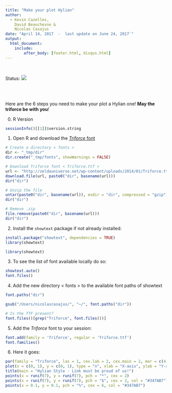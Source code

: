 ```yaml
---
title: "Make your plot Hylian"
author:
  - Kevin Cazelles,
    David Beauchesne &
    Nicolas Casajus
date: "April 14, 2017  -  last update on June 24, 2017`"
output:
  html_document:
    include:
        after_body: [footer.html, disqus.html]
---
```


<br/>

Status: ![](https://img.shields.io/badge/letiR-finalVersion-800fa2.svg)


<!-- `paste0("2017-04-15", Last update, format(Sys.time(), "%B, %d %Y"))` -->

<br/>
<br/>

Here are the 6 steps you need to make your plot a Hylian one!
**May the triforce be with you**!


0. R Version

```r
sessionInfo()[[1]]$version.string
```

1. Open R and download the [*Triforce* font](https://zeldauniverse.net/media/dir)

```r
# Create a directory < fonts >
dir <- "_tmp/dir"
dir.create("_tmp/fonts", showWarnings = FALSE)

# Download Triforce font < Triforce.ttf >
url <- "http://zeldauniverse.net/wp-content/uploads/2014/01/Triforce.ttf_.zip"
download.file(url, paste0("dir", basename(url)))
dir("dir")

# Unzip the file
untar(paste0("dir", basename(url)), exdir = "dir", compressed = "gzip")
dir("dir")

# Remove .zip
file.remove(paste0("dir", basename(url)))
dir("dir")
```


2. Install the `showtext` package if not already installed:

```r
install.package("showtext", dependencies = TRUE)
library(showtext)
```

```r
library(showtext)
```

3. To see the list of font available locally do so:

```r
showtext.auto()
font.files()
```

4. Add the new directory < fonts > to the available font paths of showtext

```r
font.paths("dir")
```

```r
gsub("/Users/nicolascasajus/", "~/", font.paths("dir"))
```

```r
# Is the TTF present?
font.files()[grep("Triforce", font.files())]
```

5. Add the *Triforce* font to your session:

```r
font.add(family = 'Triforce', regular = 'Triforce.ttf')
font.families()
```

6. Here it goes:

```r
par(family = "Triforce", las = 1, cex.lab = 2, cex.main = 2, mar = c(4, 5, 5, 0))
plot(x = c(0, 1), y = c(0, 1), type = "n", xlab = "X-axis", ylab = "Y-axis")
title(main = "Hylian Style - Link must be proud of us!")
points(x = runif(7), y = runif(7), pch = "*", cex = 2)
points(x = runif(7), y = runif(7), pch = "$", cex = 2, col = "#347AB7")
points(x = 0.1, y = 0.1, pch = "%", cex = 6, col = "#347AB7")
```
